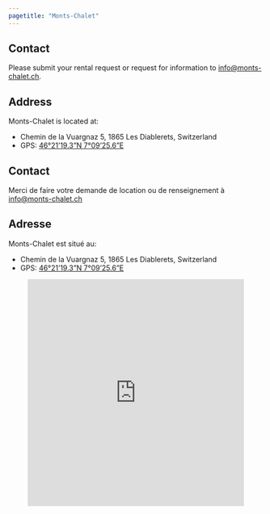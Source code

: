 ```yaml
---
pagetitle: "Monts-Chalet"
---
```


::: {.content-visible when-profile="en"}
## Contact

Please submit your rental request or request for information to <a href = "mailto:info@monts-chalet.ch?subject=Monts-Chalet Rental Request">info@monts-chalet.ch</a>.

## Address

Monts-Chalet is located at:

- Chemin de la Vuargnaz 5, 1865 Les Diablerets, Switzerland
- GPS: [46°21'19.3"N 7°09'25.6"E](https://goo.gl/maps/wEYqzg5NV5A2)
:::


::: {.content-visible when-profile="fr"}
## Contact

Merci de faire votre demande de location ou de renseignement à <a href = "mailto:info@monts-chalet.ch?subject=Demande de location Monts-Chalet">info\@monts-chalet.ch</a>

## Adresse

Monts-Chalet est situé au:

- Chemin de la Vuargnaz 5, 1865 Les Diablerets, Switzerland
- GPS: [46°21'19.3"N 7°09'25.6"E](https://goo.gl/maps/wEYqzg5NV5A2)
:::

```{=html}
<p align="center"><iframe src="https://www.google.com/maps/embed?pb=!1m18!1m12!1m3!1d2753.705356280251!2d7.154655813178799!3d46.35539187098203!2m3!1f0!2f0!3f0!3m2!1i1024!2i768!4f13.1!3m3!1m2!1s0x478eeb6ea8cef65f%3A0x3bfe50039275c58d!2sMonts-Chalet!5e0!3m2!1sen!2sch!4v1752047709316!5m2!1sen!2sch" width="85%" height="450" style="border:0;" allowfullscreen="" loading="lazy" referrerpolicy="no-referrer-when-downgrade"></iframe></p>
```